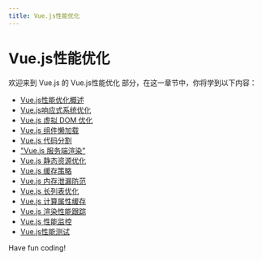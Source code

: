 ```yaml
---
title: Vue.js性能优化
---
```


# Vue.js性能优化

欢迎来到 Vue.js 的 Vue.js性能优化 部分，在这一章节中，你将学到以下内容：

- [Vue.js性能优化概述](./0-vuejs-performance-optimization-overview.mdx)
- [Vue.js响应式系统优化](./1-vuejs-responsive-system-optimization.mdx)
- [Vue.js 虚拟 DOM 优化](./2-vuejs-virtual-dom-optimization.mdx)
- [Vue.js 组件懒加载](./3-vuejs-component-lazy-loading.mdx)
- [Vue.js 代码分割](./4-vuejs-code-segmentation.mdx)
- ["Vue.js 服务端渲染"](./5-vuejs-server-side-rendering.mdx)
- [Vue.js 静态资源优化](./6-vuejs-static-resource-optimization.mdx)
- [Vue.js 缓存策略](./7-vuejs-cache-policy.mdx)
- [Vue.js 内存泄漏防范](./8-vuejs-memory-leak-prevention.mdx)
- [Vue.js 长列表优化](./9-vuejs-long-list-optimization.mdx)
- [Vue.js 计算属性缓存](./10-vuejs-computed-property-cache.mdx)
- [Vue.js 渲染性能跟踪](./11-vuejs-rendering-performance-tracking.mdx)
- [Vue.js 性能监控](./12-vuejs-performance-monitoring.mdx)
- [Vue.js性能测试](./13-vuejs-performance-test.mdx)

Have fun coding!